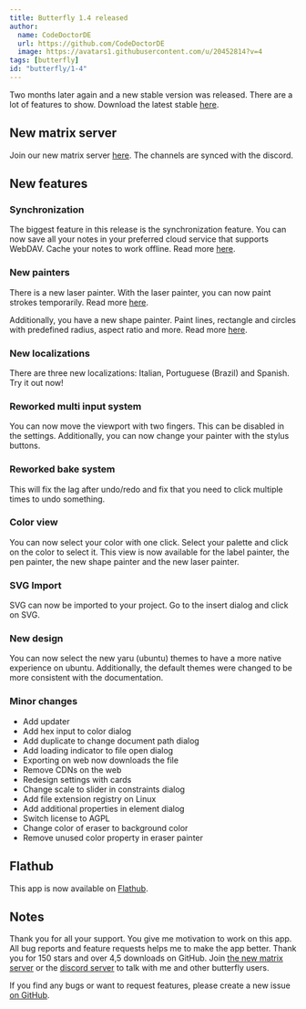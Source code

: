 ```yaml
---
title: Butterfly 1.4 released
author:
  name: CodeDoctorDE
  url: https://github.com/CodeDoctorDE
  image: https://avatars1.githubusercontent.com/u/20452814?v=4
tags: [butterfly]
id: "butterfly/1-4"
---
```


Two months later again and a new stable version was released.
There are a lot of features to show.
Download the latest stable [here](https://github.com/LinwoodCloud/Butterfly/releases/v1.3.0).

## New matrix server

Join our new matrix server [here](https://linwood.dev/matrix).
The channels are synced with the discord.

## New features

### Synchronization

The biggest feature in this release is the synchronization feature.
You can now save all your notes in your preferred cloud service that supports WebDAV.
Cache your notes to work offline. Read more [here](https://docs.butterfly.linwood.dev/docs/1.4/storage).

### New painters

There is a new laser painter. With the laser painter, you can now paint strokes temporarily.
Read more [here](https://docs.butterfly.linwood.dev/docs/1.4/painters/laser).

Additionally, you have a new shape painter. Paint lines, rectangle and circles with predefined radius, aspect ratio and more.
Read more [here](https://docs.butterfly.linwood.dev/docs/).

### New localizations

There are three new localizations: Italian, Portuguese (Brazil) and Spanish.
Try it out now!

### Reworked multi input system

You can now move the viewport with two fingers.
This can be disabled in the settings.
Additionally, you can now change your painter with the stylus buttons.

### Reworked bake system

This will fix the lag after undo/redo and fix that you need to click multiple times to undo something.

### Color view

You can now select your color with one click. Select your palette and click on the color to select it.
This view is now available for the label painter, the pen painter, the new shape painter and the new laser painter.

### SVG Import

SVG can now be imported to your project.
Go to the insert dialog and click on SVG.

### New design

You can now select the new yaru (ubuntu) themes to have a more
native experience on ubuntu.
Additionally, the default themes were changed to be more consistent with the documentation.

### Minor changes

- Add updater
- Add hex input to color dialog
- Add duplicate to change document path dialog
- Add loading indicator to file open dialog
- Exporting on web now downloads the file
- Remove CDNs on the web
- Redesign settings with cards
- Change scale to slider in constraints dialog
- Add file extension registry on Linux
- Add additional properties in element dialog
- Switch license to AGPL
- Change color of eraser to background color
- Remove unused color property in eraser painter

## Flathub

This app is now available on [Flathub](https://flathub.org/apps/details/dev.linwood.butterfly).

## Notes

Thank you for all your support. You give me motivation to work on this app.
All bug reports and feature requests helps me to make the app better.
Thank you for 150 stars and over 4,5 downloads on GitHub.
Join [the new matrix server](https://linwood.dev/matrix) or the [discord server](https://linwood.dev/discord)
to talk with me and other butterfly users.

If you find any bugs or want to request features, please create a new issue [on GitHub](https://github.com/LinwoodCloud/Butterfly/issues).
